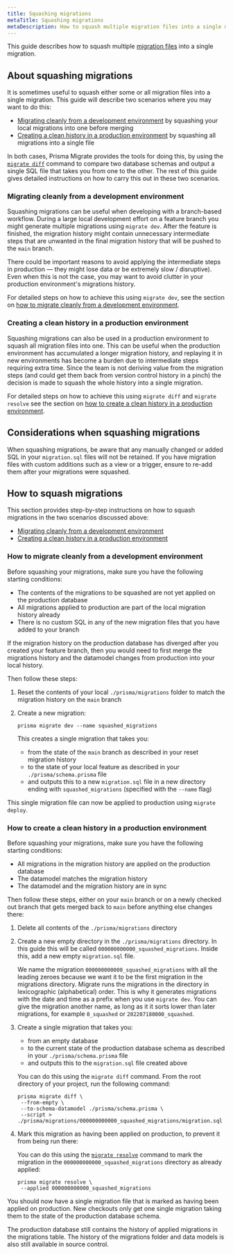 ```yaml
---
title: Squashing migrations
metaTitle: Squashing migrations
metaDescription: How to squash multiple migration files into a single migration
---
```


<TopBlock>

This guide describes how to squash multiple [migration files](/concepts/components/prisma-migrate#migration-history) into a single migration.

</TopBlock>

## About squashing migrations

It is sometimes useful to squash either some or all migration files into a single migration. This guide will describe two scenarios where you may want to do this:

- [Migrating cleanly from a development environment](#migrating-cleanly-from-a-development-environment) by squashing your local migrations into one before merging
- [Creating a clean history in a production environment](#creating-a-clean-history-in-a-production-environment) by squashing all migrations into a single file

In both cases, Prisma Migrate provides the tools for doing this, by using the [`migrate diff`](/reference/api-reference/command-reference#migrate-diff) command to compare two database schemas and output a single SQL file that takes you from one to the other. The rest of this guide gives detailed instructions on how to carry this out in these two scenarios.

### Migrating cleanly from a development environment

Squashing migrations can be useful when developing with a branch-based workflow. During a large local development effort on a feature branch you might generate multiple migrations using `migrate dev`. After the feature is finished, the migration history might contain unnecessary intermediate steps that are unwanted in the final migration history that will be pushed to the `main` branch.

There could be important reasons to avoid applying the intermediate steps in production — they might lose data or be extremely slow / disruptive). Even when this is not the case, you may want to avoid clutter in your production environment's migrations history.

For detailed steps on how to achieve this using `migrate dev`, see the section on [how to migrate cleanly from a development environment](#how-to-migrate-cleanly-from-a-development-environment).

### Creating a clean history in a production environment

Squashing migrations can also be used in a production environment to squash all migration files into one. This can be useful when the production environment has accumulated a longer migration history, and replaying it in new environments has become a burden due to intermediate steps requiring extra time. Since the team is not deriving value from the migration steps (and could get them back from version control history in a pinch) the decision is made to squash the whole history into a single migration.

For detailed steps on how to achieve this using `migrate diff` and `migrate resolve` see the section on [how to create a clean history in a production environment](#how-to-create-a-clean-history-in-a-production-environment).

## Considerations when squashing migrations

<Admonition type="warning">

When squashing migrations, be aware that any manually changed or added SQL in your `migration.sql` files will not be retained. If you have migration files with custom additions such as a view or a trigger, ensure to re-add them after your migrations were squashed.

</Admonition>

## How to squash migrations

This section provides step-by-step instructions on how to squash migrations in the two scenarios discussed above:

- [Migrating cleanly from a development environment](#how-to-migrate-cleanly-from-a-development-environment)
- [Creating a clean history in a production environment](#how-to-create-a-clean-history-in-a-production-environment)

### How to migrate cleanly from a development environment

Before squashing your migrations, make sure you have the following starting conditions:

- The contents of the migrations to be squashed are not yet applied on the production database
- All migrations applied to production are part of the local migration history already
- There is no custom SQL in any of the new migration files that you have added to your branch

<Admonition type="info">

If the migration history on the production database has diverged after you created your feature branch, then you would need to first merge the migrations history and the datamodel changes from production into your local history.

</Admonition>

Then follow these steps:

1. Reset the contents of your local `./prisma/migrations` folder to match the migration history on the `main` branch

2. Create a new migration:

   ```terminal
   prisma migrate dev --name squashed_migrations
   ```

   This creates a single migration that takes you:

   - from the state of the `main` branch as described in your reset migration history
   - to the state of your local feature as described in your `./prisma/schema.prisma` file
   - and outputs this to a new `migration.sql` file in a new directory ending with `squashed_migrations` (specified with the `--name` flag)

This single migration file can now be applied to production using `migrate deploy`.

### How to create a clean history in a production environment

Before squashing your migrations, make sure you have the following starting conditions:

- All migrations in the migration history are applied on the production database
- The datamodel matches the migration history
- The datamodel and the migration history are in sync

Then follow these steps, either on your `main` branch or on a newly checked out branch that gets merged back to `main` before anything else changes there:

1. Delete all contents of the `./prisma/migrations` directory

2. Create a new empty directory in the `./prisma/migrations` directory. In this guide this will be called `000000000000_squashed_migrations`. Inside this, add a new empty `migration.sql` file.

   <Admonition type="info">

   We name the migration `000000000000_squashed_migrations` with all the leading zeroes because we want it to be the first migration in the migrations directory. Migrate runs the migrations in the directory in lexicographic (alphabetical) order. This is why it generates migrations with the date and time as a prefix when you use `migrate dev`. You can give the migration another name, as long as it it sorts lower than later migrations, for example `0_squashed` or `202207180000_squashed`.

   </Admonition>

3. Create a single migration that takes you:

   - from an empty database
   - to the current state of the production database schema as described in your `./prisma/schema.prisma` file
   - and outputs this to the `migration.sql` file created above

   You can do this using the `migrate diff` command. From the root directory of your project, run the following command:

   ```terminal
   prisma migrate diff \
    --from-empty \
    --to-schema-datamodel ./prisma/schema.prisma \
    --script > ./prisma/migrations/000000000000_squashed_migrations/migration.sql
   ```

4. Mark this migration as having been applied on production, to prevent it from being run there:

   You can do this using the [`migrate resolve`](/reference/api-reference/command-reference#migrate-resolve) command to mark the migration in the `000000000000_squashed_migrations` directory as already applied:

   ```terminal
   prisma migrate resolve \
    --applied 000000000000_squashed_migrations
   ```

You should now have a single migration file that is marked as having been applied on production. New checkouts only get one single migration taking them to the state of the production database schema.

The production database still contains the history of applied migrations in the migrations table. The history of the migrations folder and data models is also still available in source control.
